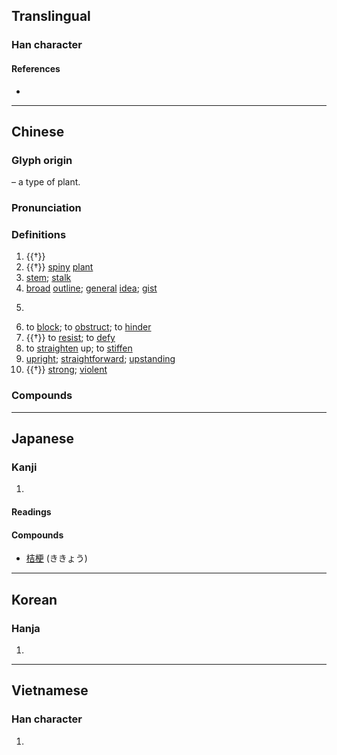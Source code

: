{{character info/new}}
==Translingual==

===Han character===
{{Han char|rn=75|rad=木|as=07|sn=11|four=41946|canj=DMLK|ids=⿰木更}}

====References====
* {{Han ref|kx=0529.040|dkj=14849|hdz=21210.120|uh=6897|ud=26775|bh=B1F0|bd=45552}}

----

==Chinese==
{{zh-forms}}

===Glyph origin===
{{Han etym}}
{{Han compound|木|更|ls=psc|c1=s|c2=p}} – a type of plant.

===Pronunciation===
{{zh-pron
|m=gěng
|c=gang2,gwaang2
|mn=qz:kńg/xm,zz:kéng/tw:kēng/qz:kíⁿ/tw:kéⁿ
|w=2kan
|mc=y
|oc=y
|cat=n,v,a
}}

===Definitions===
{{zh-hanzi}}

# {{†}} {{zh-alt-name|刺榆|''[[Hemiptelea davidii]]''}}
# {{†}} [[spiny]] [[plant]]
# [[stem]]; [[stalk]]
# [[broad]] [[outline]]; [[general]] [[idea]]; [[gist]]
# {{zh-alt-form|哏|[[punchline]]}}
#: {{zh-x|「廣東人 吃 福建人」是 什麼 梗？|What's the joke behind "Cantonese people eat Fujianese people?"}}
# to [[block]]; to [[obstruct]]; to [[hinder]]
# {{†}} to [[resist]]; to [[defy]]
# to [[straighten]] up; to [[stiffen]]
# [[upright]]; [[straightforward]]; [[upstanding]]
# {{†}} [[strong]]; [[violent]]

===Compounds===
{{zh-der|作梗|土偶桃梗|土梗|強梗|從中作梗|心肌梗塞|悍梗|斷梗流萍|斷梗飄萍|斷梗飄蓬|斷梗飛蓬|桔梗|梗塞|梗概|梗泛|梗直|梗阻|橫梗|浮梗|浮萍斷梗|浮萍浪梗|花梗|萍梗|萍蹤梗跡|阻梗|頑梗|飄蓬斷梗}}

----

==Japanese==

===Kanji===
{{ja-kanji|grade=c|rs=木07}}

# {{defn|lang=ja|sort=木07}}

====Readings====
{{ja-readings
|goon=きょう<きやう
|kanon=こう<かう
|kun=やまにれ
}}

====Compounds====
* [[桔梗]] (ききょう)

----

==Korean==

===Hanja===
{{ko-hanja|hangeul=경|eumhun=|rv=gyeong|mr=kyŏng|y=kyeng}}

# {{defn|lang=ko|sort=木07}}

----

==Vietnamese==

===Han character===
{{vi-hantu|[[ngành]], [[cánh]], [[cạnh]], [[cành]], [[chành]], [[ngạnh]], [[gánh]], [[ngáng]], [[ngánh]], [[nhành]], [[nhánh]]|rs=木07}}

# {{defn|lang=vi|sort=木07}}